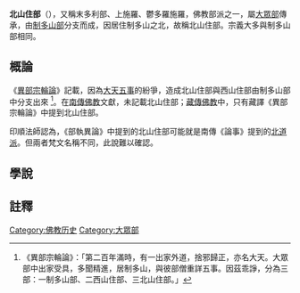 '''北山住部'''（{{lang-sa|Uttaraśaila}}），又稱末多利部、上施羅、鬱多羅施羅，佛教部派之一，屬[[大眾部|大眾部]]傳承，由[[制多山部|制多山部]]分支而成，因居住制多山之北，故稱北山住部。宗義大多與制多山部相同。
==概論==
《[[異部宗輪論|異部宗輪論]]》記載，因為[[大天五事|大天五事]]的紛爭，造成北山住部與西山住部由制多山部中分支出來
<ref>
《異部宗輪論》：「第二百年滿時，有一出家外道，捨邪歸正，亦名大天。大眾部中出家受具，多聞精進，居制多山，與彼部僧重詳五事。因茲乖諍，分為三部：一制多山部、二西山住部、三北山住部。」
</ref>。在[[南傳佛教|南傳佛教]]文獻，未記載北山住部；[[藏傳佛教|藏傳佛教]]中，只有藏譯《異部宗輪論》中提到北山住部。

印順法師認為，《部執異論》中提到的北山住部可能就是南傳《論事》提到的[[北道派|北道派]]。但兩者梵文名稱不同，此說難以確認。

==學說==
==註釋==
{{reflist}}
{{DEFAULTSORT:Uttarasaila}}
[[Category:佛教历史|Category:佛教历史]]
[[Category:大眾部|Category:大眾部]]